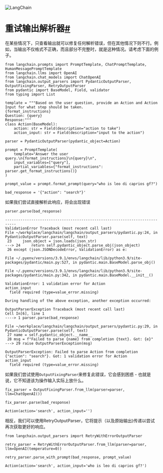 

<Head>
  <script>
    {
      `(function() {
         var _hmt = _hmt || [];
(function() {
  var hm = document.createElement("script");
  hm.src = "https://hm.baidu.com/hm.js?e60fb290e204e04c5cb6f79b0ac1e697";
  var s = document.getElementsByTagName("script")[0]; 
  s.parentNode.insertBefore(hm, s);
})();
       })();`
    }
  </script>
</Head>

![LangChain](https://pica.zhimg.com/50/v2-56e8bbb52aa271012541c1fe1ceb11a2_r.gif)





重试输出解析器[#](#retryoutputparser "此标题的永久链接")
=========================================

在某些情况下，只查看输出就可以修复任何解析错误，但在其他情况下则不行。例如，当输出不仅格式不正确，而且部分不完整时，就是这种情况。请考虑下面的例子。

```
from langchain.prompts import PromptTemplate, ChatPromptTemplate, HumanMessagePromptTemplate
from langchain.llms import OpenAI
from langchain.chat_models import ChatOpenAI
from langchain.output_parsers import PydanticOutputParser, OutputFixingParser, RetryOutputParser
from pydantic import BaseModel, Field, validator
from typing import List

```

```
template = """Based on the user question, provide an Action and Action Input for what step should be taken.
{format_instructions}
Question: {query}
Response:"""
class Action(BaseModel):
    action: str = Field(description="action to take")
    action_input: str = Field(description="input to the action")

parser = PydanticOutputParser(pydantic_object=Action)

```

```
prompt = PromptTemplate(
    template="Answer the user query.\n{format_instructions}\n{query}\n",
    input_variables=["query"],
    partial_variables={"format_instructions": parser.get_format_instructions()}
)

```

```
prompt_value = prompt.format_prompt(query="who is leo di caprios gf?")

```

```
bad_response = '{"action": "search"}'

```

如果我们尝试直接解析此响应，将会出现错误

```
parser.parse(bad_response)

```

```
---------------------------------------------------------------------------
ValidationError Traceback (most recent call last)
File ~/workplace/langchain/langchain/output_parsers/pydantic.py:24, in PydanticOutputParser.parse(self, text)
 23     json_object = json.loads(json_str)
---> 24     return self.pydantic_object.parse_obj(json_object)
 26 except (json.JSONDecodeError, ValidationError) as e:

File ~/.pyenv/versions/3.9.1/envs/langchain/lib/python3.9/site-packages/pydantic/main.py:527, in pydantic.main.BaseModel.parse_obj()

File ~/.pyenv/versions/3.9.1/envs/langchain/lib/python3.9/site-packages/pydantic/main.py:342, in pydantic.main.BaseModel.__init__()

ValidationError: 1 validation error for Action
action_input
  field required (type=value_error.missing)

During handling of the above exception, another exception occurred:

OutputParserException Traceback (most recent call last)
Cell In[6], line 1
----> 1 parser.parse(bad_response)

File ~/workplace/langchain/langchain/output_parsers/pydantic.py:29, in PydanticOutputParser.parse(self, text)
 27 name = self.pydantic_object.__name__
 28 msg = f"Failed to parse {name} from completion {text}. Got: {e}"
---> 29 raise OutputParserException(msg)

OutputParserException: Failed to parse Action from completion {"action": "search"}. Got: 1 validation error for Action
action_input
  field required (type=value_error.missing)

```

如果我们尝试使用`OutputFixingParser`来修复此错误，它会感到困惑 - 也就是说，它不知道该为操作输入实际上放什么。

```
fix_parser = OutputFixingParser.from_llm(parser=parser, llm=ChatOpenAI())

```

```
fix_parser.parse(bad_response)

```

```
Action(action='search', action_input='')

```

相反，我们可以使用RetryOutputParser，它将提示（以及原始输出)传递以尝试再次获取更好的响应。

```
from langchain.output_parsers import RetryWithErrorOutputParser

```

```
retry_parser = RetryWithErrorOutputParser.from_llm(parser=parser, llm=OpenAI(temperature=0))

```

```
retry_parser.parse_with_prompt(bad_response, prompt_value)

```

```
Action(action='search', action_input='who is leo di caprios gf?')

```


